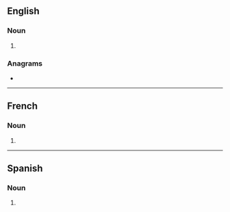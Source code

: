 ==English==

===Noun===
{{head|en|noun form}}

# {{plural of|hipster|lang=en}}

===Anagrams===
* {{anagrams|en|a=ehiprsst|thripses}}

----

==French==

===Noun===
{{head|fr|noun plural form|g=m|g2=f}}

# {{plural of|hipster|lang=fr}}

----

==Spanish==

===Noun===
{{head|es|noun form}}

# {{plural of|hipster|lang=es}}